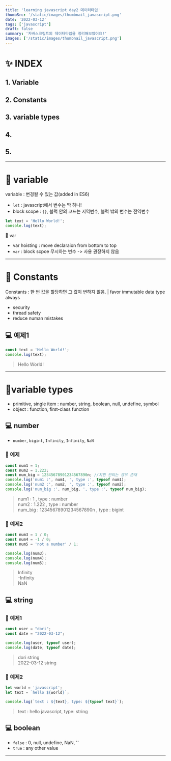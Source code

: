 ```yaml
---
title: 'learning javascript day2 데이터타입'
thumbSrc: '/static/images/thumbnail_javascript.png'
date: '2022-03-12'
tags: ['javascript']
draft: false
summary: '자바스크립트의 데이터타입을 정리해보았어요!'
images: ['/static/images/thumbnail_javascript.png']
---
```

# ✨ INDEX
## 1. Variable
## 2. Constants
## 3. variable types
## 4. 
## 5. 
---   
# 🎈 variable
variable : 변경될 수 있는 값(added in ES6)
- `let` : javascript에서 변수는 딱 하나!
- block scope : `{}`, 블럭 안의 코드는 지역변수, 블럭 밖의 변수는 전역변수
```js
let text = 'Hello World!';
console.log(text);
```
📎 var
- var hoisting : move declaraion from bottom to top
- `var` : block scpoe 무시하는 변수 -> 사용 권장하지 않음



---
# 🎈 Constants
Constants : 한 번 값을 할당하면 그 값이 변하지 않음.
| favor immutable data type always
- security
- thread safety
- reduce numan mistakes

## 💻 예제1
```js
const text = 'Hello World!';
console.log(text);
```
> Hello World!
   
---
# 🎈variable types
- primitive, single item : number, string, boolean, null, undefine, symbol
- object : function, first-class function

## 💻 number
- `number`, `bigint`, `Infinity`, `Infinity`, `NaN`

### 📎 예제
```js
const num1 = 1;
const num2 = 1.222;
const num_big = 12345678901234567890n; //지원 안되는 경우 존재
console.log('num1 :', num1, ', type :', typeof num1);
console.log('num2 :', num2, ', type :', typeof num2);
console.log('num_big :', num_big, ', type :', typeof num_big);
```

> num1 : 1 , type : number  
    num2 : 1.222 , type : number    
    num_big : 12345678901234567890n , type : bigint


### 📎 예제2
```js
const num3 = 1 / 0;
const num4 = -1 / 0;
const num5 = 'not a number' / 1;

console.log(num3);
console.log(num4);
console.log(num5);
```
> Infinity    
    -Infinity    
    NaN

## 💻 string
### 📎 예제1
```js
const user = "dori";
const date = "2022-03-12";

console.log(user, typeof user);
console.log(date, typeof date);
```
> dori string   
    2022-03-12 string

### 📎 예제2
```js
let world = 'javascript';
let text = `hello ${world}`;

console.log(`text : ${text}, type: ${typeof text}`);
```
> text : hello javascript, type: string

## 💻 boolean
- `false` : 0, null, undefine, NaN, ''
- `true` : any other value
---